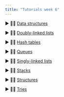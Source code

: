 ```yaml
---
title: "Tutorials week 6"
---
```


 ▶ 👨‍🏫 [Data structures](https://github.com/SQ4007-2025/website/raw/refs/heads/master/tutorials/week_6/6.data_structures.pptx)

 ▶ 👨‍🏫 [Doubly-linked lists](https://github.com/SQ4007-2025/website/raw/refs/heads/master/tutorials/week_6/6.doubly-linked_lists.pptx)

 ▶ 👨‍🏫 [Hash tables](https://github.com/SQ4007-2025/website/raw/refs/heads/master/tutorials/week_6/6.hash_tables.pptx)

 ▶ 👨‍🏫 [Queues](https://github.com/SQ4007-2025/website/raw/refs/heads/master/tutorials/week_6/6.queues.pptx)

 ▶ 👨‍🏫 [Singly-linked lists](https://github.com/SQ4007-2025/website/raw/refs/heads/master/tutorials/week_6/6.singly-linked_lists.pptx)

 ▶ 👨‍🏫 [Stacks](https://github.com/SQ4007-2025/website/raw/refs/heads/master/tutorials/week_6/6.stacks.pptx)

 ▶ 👨‍🏫 [Structures](https://github.com/SQ4007-2025/website/raw/refs/heads/master/tutorials/week_6/6.structures.pptx)

 ▶ 👨‍🏫 [Tries](https://github.com/SQ4007-2025/website/raw/refs/heads/master/tutorials/week_6/6.tries.pptx)